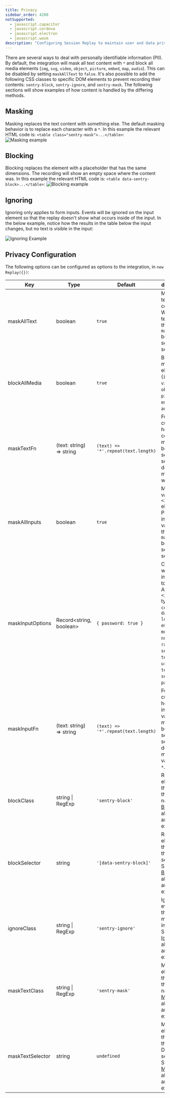 ```yaml
---
title: Privacy
sidebar_order: 4200
notSupported:
  - javascript.capacitor
  - javascript.cordova
  - javascript.electron
  - javascript.wasm
description: "Configuring Session Replay to maintain user and data privacy."
---
```


<Include name="beta-note-session-replay.mdx" />

There are several ways to deal with personally identifiable information (PII). By default, the integration will mask all text content with `*` and block all media elements (`img`, `svg`, `video`, `object`, `picture`, `embed`, `map`, `audio`). This can be disabled by setting `maskAllText` to `false`. It's also possible to add the following CSS classes to specific DOM elements to prevent recording their contents: `sentry-block`, `sentry-ignore`, and `sentry-mask`. The following sections will show examples of how content is handled by the differing methods.

## Masking

Masking replaces the text content with something else. The default masking behavior is to replace each character with a `*`. In this example the relevant HTML code is: `<table class="sentry-mask">...</table>`:
![Masking example](./session-replay-masking.png)

## Blocking

Blocking replaces the element with a placeholder that has the same dimensions. The recording will show an empty space where the content was. In this example the relevant HTML code is: `<table data-sentry-block>...</table>`:
![Blocking example](./session-replay-blocking.png)

## Ignoring

Ignoring only applies to form inputs. Events will be ignored on the input element so that the replay doesn't show what occurs inside of the input. In the below example, notice how the results in the table below the input changes, but no text is visible in the input:

![Ignoring Example](./session-replay-ignore-input.gif)

## Privacy Configuration

The following options can be configured as options to the integration, in `new Replay({})`:

| Key              | Type                     | Default                             | description                                                                                                                                                                                                                        |
| ---------------- | ------------------------ | ----------------------------------- | ---------------------------------------------------------------------------------------------------------------------------------------------------------------------------------------------------------------------------------- |
| maskAllText      | boolean                  | `true`                              | Mask _all_ text content. Will pass text content through `maskTextFn` before sending to server.                                                                                                                                     |
| blockAllMedia    | boolean                  | `true`                              | Block _all_ media elements (`img`, `svg`, `video`, `object`, `picture`, `embed`, `map`, `audio`).                                                                                                                                  |
| maskTextFn       | (text: string) => string | `(text) => '*'.repeat(text.length)` | Function to customize how text content is masked before sending to server. By default, masks text with `*`.                                                                                                                        |
| maskAllInputs    | boolean                  | `true`                              | Mask values of `<input>` elements. Passes input values through `maskInputFn` before sending to server.                                                                                                                             |
| maskInputOptions | Record<string, boolean>  | `{ password: true }`                | Customize which inputs `type` to mask. <br /> Available `<input>` types: `color`, `date`, `datetime-local`, `email`, `month`, `number`, `range`, `search`, `tel`, `text`, `time`, `url`, `week`, `textarea`, `select`, `password`. |
| maskInputFn      | (text: string) => string | `(text) => '*'.repeat(text.length)` | Function to customize how form input values are masked before sending to server. By default, masks values with `*`.                                                                                                                |
| blockClass       | string \| RegExp         | `'sentry-block'`                    | Redact all elements that match the class name. See [Blocking](#blocking) above for an example.                                                                                                                                     |
| blockSelector    | string                   | `'[data-sentry-block]'`             | Redact all elements that match the DOM selector. See [Blocking](#blocking) above for an example.                                                                                                                                   |
| ignoreClass      | string \| RegExp         | `'sentry-ignore'`                   | Ignores all events on the matching input field. See [Ignoring](#ignoring) above for an example.                                                                                                                                    |
| maskTextClass    | string \| RegExp         | `'sentry-mask'`                     | Mask all elements that match the class name. See [Masking](#masking) above for an example.                                                                                                                                         |
| maskTextSelector | string                   | `undefined`                         | Mask all elements that match the given DOM selector. See [Masking](#masking) above for an example.                                                                                                                                 |
